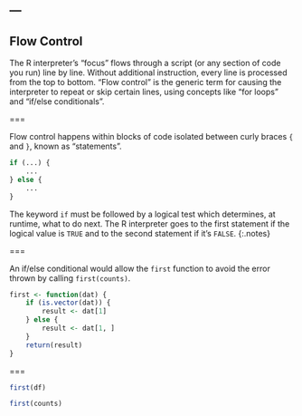 ---
---

## Flow Control

The R interpreter's "focus" flows through a script (or any section of code you
run) line by line. Without additional instruction, every line is processed from
the top to bottom. "Flow control" is the generic term for causing the
interpreter to repeat or skip certain lines, using concepts like "for loops" and
"if/else conditionals".

===

Flow control happens within blocks of code isolated between curly braces `{` and
`}`, known as "statements".

```r
if (...) {
    ...
} else {
    ...
}
```

The keyword `if` must be followed by a logical test which determines, at runtime, what to do next.
The R interpreter goes to the first statement if the logical value is `TRUE` and to the second statement if it's `FALSE`.
{:.notes}

===

An if/else conditional would allow the `first` function to avoid the error thrown by calling `first(counts)`.

```r
first <- function(dat) {
    if (is.vector(dat)) {
        result <- dat[1]
    } else {
        result <- dat[1, ]
    }
    return(result)
}
```

===

```r
first(df)
```

```r
first(counts)
```
